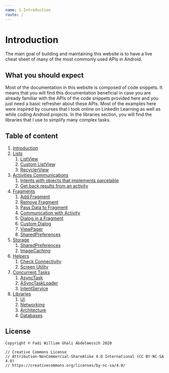 ```yaml
---
name: 1.Introduction
route: /
---
```


# Introduction

The main goal of building and maintaining this website is to have a live cheat sheet of many of the most commonly used APIs in Android.

## What you should expect

Most of the documentation in this website is composed of code snippets. It means that you will find this documentation beneficial in case you are already familiar with the APIs of the code snippets provided here and you just need a basic refresher about these APIs. Most of the examples here were inspired by courses that I took online on LinkedIn Learning as well as while coding Android projects. In the libraries section, you will find the libraries that I use to simplify many complex tasks.

## Table of content

<ol style={{ marginLeft: "20px", listStyleType: "decimal" }}>
  <li>
    <a href=".">Introduction</a>
  </li>
  <li>
    <a href="src-lists-listview">Lists</a>
    <ol>
      <li>
        <a href="src-lists-listview">ListView</a>
      </li>
      <li>
        <a href="src-lists-custom-listview">Custom ListView</a>
      </li>
      <li>
        <a href="src-lists-recyclerview">RecyclerView</a>
      </li>
    </ol>
  </li>
  <li>
    <a href="src-activities-communications-intents-with-objects-that-implements-parcelable">
      Activities Communications
    </a>
    <ol>
      <li>
        <a href="src-activities-communications-intents-with-objects-that-implements-parcelable">
          Intents with objects that implements parcelable
        </a>
      </li>
      <li>
        <a href="src-activities-communications-get-back-results-from-an-activity">
          Get back results from an activity
        </a>
      </li>
    </ol>
  </li>
  <li>
    <a href="src-fragments-add-fragment">Fragments</a>
    <ol>
      <li>
        <a href="src-fragments-add-fragment">Add Fragment</a>
      </li>
      <li>
        <a href="src-fragments-remove-fragment">Remove Fragment</a>
      </li>
      <li>
        <a href="src-fragments-pass-data-to-fragment">Pass Data to Fragment</a>
      </li>
      <li>
        <a href="src-fragments-communication-with-activity">
          Communication with Activity
        </a>
      </li>
      <li>
        <a href="src-fragments-dialog-in-a-fragment">Dialog in a Fragment</a>
      </li>
      <li>
        <a href="src-fragments-custom-dialog">Custom Dialog</a>
      </li>
      <li>
        <a href="src-fragments-viewpager">ViewPager</a>
      </li>
      <li>
        <a href="src-fragments-sharedpreferences">SharedPreferences</a>
      </li>
    </ol>
  </li>
  <li>
    <a href="src-storage-sharedpreferences">Storage</a>
    <ol>
      <li>
        <a href="src-storage-sharedpreferences">SharedPreferences</a>
      </li>
      <li>
        <a href="src-storage-image-caching">ImageCaching</a>
      </li>
    </ol>
  </li>
  <li>
    <a href="src-helpers-check-connectivity">Helpers</a>
    <ol>
      <li>
        <a href="src-helpers-check-connectivity">Check Connectivity</a>
      </li>
      <li>
        <a href="src-helpers-screen-utility">Screen Utility</a>
      </li>
    </ol>
  </li>
  <li>
    <a href="src-concurrent-tasks-asynctask">Concurrent Tasks</a>
    <ol>
      <li>
        <a href="src-concurrent-tasks-asynctask">AsyncTask</a>
      </li>
      <li>
        <a href="src-concurrent-tasks-asynctask-loader">ASyncTaskLoader</a>
      </li>
      <li>
        <a href="src-concurrent-tasks-intent-service">IntentService</a>
      </li>
    </ol>
  </li>
  <li>
    <a href="src-libraries-ui">Libraries</a>
    <ol>
      <li>
        <a href="src-libraries-ui">UI</a>
      </li>
      <li>
        <a href="src-libraries-networking">Networking</a>
      </li>
      <li>
        <a href="src-libraries-architecture">Architecture</a>
      </li>
      <li>
        <a href="src-libraries-databases">Databases</a>
      </li>
    </ol>
  </li>
</ol>

## License

```
Copyright © Fadi William Ghali Abdelmessih 2020

// Creative Commons License
// Attribution-NonCommercial-ShareAlike 4.0 International (CC BY-NC-SA 4.0)
// https://creativecommons.org/licenses/by-nc-sa/4.0/
```
